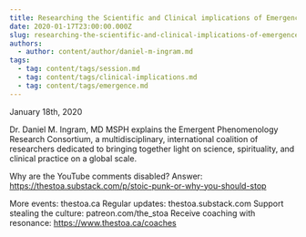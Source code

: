 ```yaml
---
title: Researching the Scientific and Clinical implications of Emergence
date: 2020-01-17T23:00:00.000Z
slug: researching-the-scientific-and-clinical-implications-of-emergence
authors:
  - author: content/author/daniel-m-ingram.md
tags:
  - tag: content/tags/session.md
  - tag: content/tags/clinical-implications.md
  - tag: content/tags/emergence.md
---
```


January 18th, 2020

Dr. Daniel M. Ingram, MD MSPH explains the Emergent Phenomenology Research Consortium, a multidisciplinary, international coalition of researchers dedicated to bringing together light on science, spirituality, and clinical practice on a global scale.

Why are the YouTube comments disabled? Answer: https://thestoa.substack.com/p/stoic-punk-or-why-you-should-stop

More events: thestoa.ca
Regular updates: thestoa.substack.com
Support stealing the culture: patreon.com/the_stoa
Receive coaching with resonance: https://www.thestoa.ca/coaches
